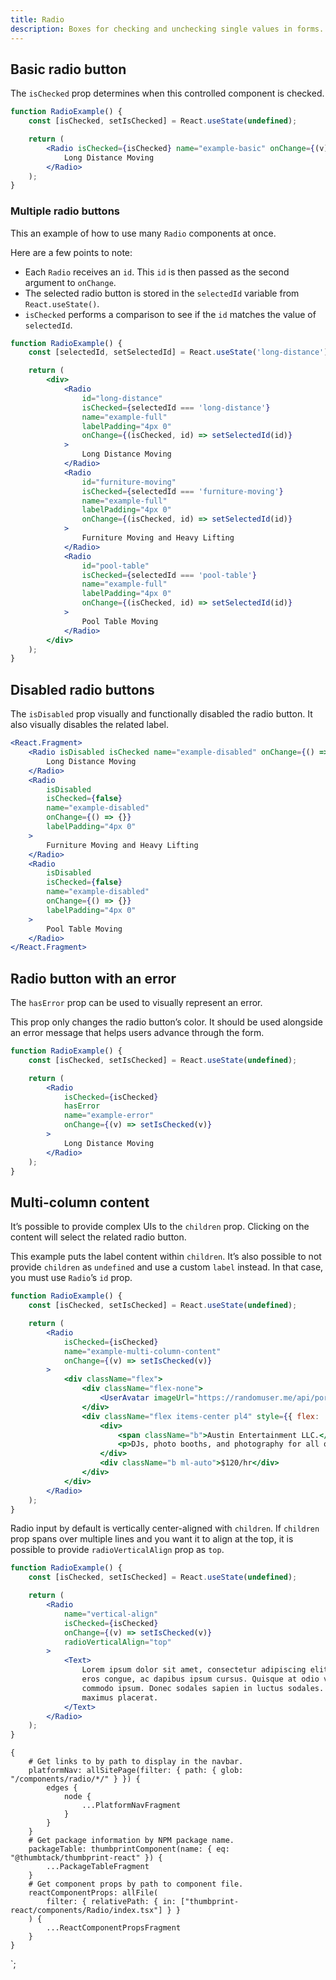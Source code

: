 ```yaml
---
title: Radio
description: Boxes for checking and unchecking single values in forms.
---
```



<ComponentHeader data={props.data} />

## Basic radio button

The `isChecked` prop determines when this controlled component is checked.

```jsx
function RadioExample() {
    const [isChecked, setIsChecked] = React.useState(undefined);

    return (
        <Radio isChecked={isChecked} name="example-basic" onChange={(v) => setIsChecked(v)}>
            Long Distance Moving
        </Radio>
    );
}
```

### Multiple radio buttons

This an example of how to use many `Radio` components at once.

Here are a few points to note:

-   Each `Radio` receives an `id`. This `id` is then passed as the second argument to `onChange`.
-   The selected radio button is stored in the `selectedId` variable from `React.useState()`.
-   `isChecked` performs a comparison to see if the `id` matches the value of `selectedId`.

```jsx
function RadioExample() {
    const [selectedId, setSelectedId] = React.useState('long-distance');

    return (
        <div>
            <Radio
                id="long-distance"
                isChecked={selectedId === 'long-distance'}
                name="example-full"
                labelPadding="4px 0"
                onChange={(isChecked, id) => setSelectedId(id)}
            >
                Long Distance Moving
            </Radio>
            <Radio
                id="furniture-moving"
                isChecked={selectedId === 'furniture-moving'}
                name="example-full"
                labelPadding="4px 0"
                onChange={(isChecked, id) => setSelectedId(id)}
            >
                Furniture Moving and Heavy Lifting
            </Radio>
            <Radio
                id="pool-table"
                isChecked={selectedId === 'pool-table'}
                name="example-full"
                labelPadding="4px 0"
                onChange={(isChecked, id) => setSelectedId(id)}
            >
                Pool Table Moving
            </Radio>
        </div>
    );
}
```

## Disabled radio buttons

The `isDisabled` prop visually and functionally disabled the radio button. It also visually disables the related label.

```jsx
<React.Fragment>
    <Radio isDisabled isChecked name="example-disabled" onChange={() => {}} labelPadding="4px 0">
        Long Distance Moving
    </Radio>
    <Radio
        isDisabled
        isChecked={false}
        name="example-disabled"
        onChange={() => {}}
        labelPadding="4px 0"
    >
        Furniture Moving and Heavy Lifting
    </Radio>
    <Radio
        isDisabled
        isChecked={false}
        name="example-disabled"
        onChange={() => {}}
        labelPadding="4px 0"
    >
        Pool Table Moving
    </Radio>
</React.Fragment>
```

## Radio button with an error

The `hasError` prop can be used to visually represent an error.

This prop only changes the radio button’s color. It should be used alongside an error message that helps users advance through the form.

```jsx
function RadioExample() {
    const [isChecked, setIsChecked] = React.useState(undefined);

    return (
        <Radio
            isChecked={isChecked}
            hasError
            name="example-error"
            onChange={(v) => setIsChecked(v)}
        >
            Long Distance Moving
        </Radio>
    );
}
```

## Multi-column content

It’s possible to provide complex UIs to the `children` prop. Clicking on the content will select the related radio button.

This example puts the label content within `children`. It’s also possible to not provide `children` as `undefined` and use a custom `label` instead. In that case, you must use `Radio`’s `id` prop.

```jsx
function RadioExample() {
    const [isChecked, setIsChecked] = React.useState(undefined);

    return (
        <Radio
            isChecked={isChecked}
            name="example-multi-column-content"
            onChange={(v) => setIsChecked(v)}
        >
            <div className="flex">
                <div className="flex-none">
                    <UserAvatar imageUrl="https://randomuser.me/api/portraits/women/63.jpg" />
                </div>
                <div className="flex items-center pl4" style={{ flex: '1 0 0%' }}>
                    <div>
                        <span className="b">Austin Entertainment LLC.</span>
                        <p>DJs, photo booths, and photography for all of your event needs.</p>
                    </div>
                    <div className="b ml-auto">$120/hr</div>
                </div>
            </div>
        </Radio>
    );
}
```

Radio input by default is vertically center-aligned with `children`. If `children` prop spans over multiple lines and you want it to align at the top, it is possible to provide `radioVerticalAlign` prop as `top`.

```jsx
function RadioExample() {
    const [isChecked, setIsChecked] = React.useState(undefined);

    return (
        <Radio
            name="vertical-align"
            isChecked={isChecked}
            onChange={(v) => setIsChecked(v)}
            radioVerticalAlign="top"
        >
            <Text>
                Lorem ipsum dolor sit amet, consectetur adipiscing elit. Vestibulum dapibus est nec
                eros congue, ac dapibus ipsum cursus. Quisque at odio viverra, consequat metus a,
                commodo ipsum. Donec sodales sapien in luctus sodales. Vivamus ornare mauris in arcu
                maximus placerat.
            </Text>
        </Radio>
    );
}
```

<ComponentFooter data={props.data} />

    {
        # Get links to by path to display in the navbar.
        platformNav: allSitePage(filter: { path: { glob: "/components/radio/*/" } }) {
            edges {
                node {
                    ...PlatformNavFragment
                }
            }
        }
        # Get package information by NPM package name.
        packageTable: thumbprintComponent(name: { eq: "@thumbtack/thumbprint-react" }) {
            ...PackageTableFragment
        }
        # Get component props by path to component file.
        reactComponentProps: allFile(
            filter: { relativePath: { in: ["thumbprint-react/components/Radio/index.tsx"] } }
        ) {
            ...ReactComponentPropsFragment
        }
    }
`;
